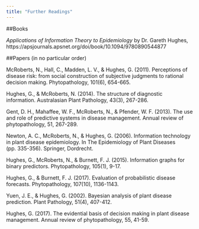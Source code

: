 ```yaml
---
title: "Further Readings"
---
```



##Books 

*Applications of Information Theory to Epidemiology* by Dr. Gareth Hughes, https://apsjournals.apsnet.org/doi/book/10.1094/9780890544877


##Papers (in no particular order)

McRoberts, N., Hall, C., Madden, L. V., & Hughes, G. (2011). Perceptions of disease risk: from social construction of subjective judgments to rational decision making. Phytopathology, 101(6), 654-665.

Hughes, G., & McRoberts, N. (2014). The structure of diagnostic information. Australasian Plant Pathology, 43(3), 267-286.

Gent, D. H., Mahaffee, W. F., McRoberts, N., & Pfender, W. F. (2013). The use and role of predictive systems in disease management. Annual review of phytopathology, 51, 267-289.

Newton, A. C., McRoberts, N., & Hughes, G. (2006). Information technology in plant disease epidemiology. In The Epidemiology of Plant Diseases (pp. 335-356). Springer, Dordrecht.

Hughes, G., McRoberts, N., & Burnett, F. J. (2015). Information graphs for binary predictors. Phytopathology, 105(1), 9-17.

Hughes, G., & Burnett, F. J. (2017). Evaluation of probabilistic disease forecasts. Phytopathology, 107(10), 1136-1143.

Yuen, J. E., & Hughes, G. (2002). Bayesian analysis of plant disease prediction. Plant Pathology, 51(4), 407-412.

Hughes, G. (2017). The evidential basis of decision making in plant disease management. Annual review of phytopathology, 55, 41-59.


